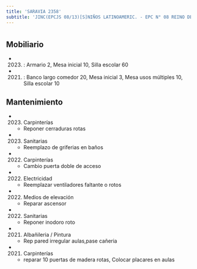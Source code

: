 ```yaml
---
title: 'SARAVIA 2358'
subtitle: 'JINC(EPCJS 08/13)[S]NIÑOS LATINOAMERIC. - EPC N° 08 REINO DE THAILANDIA - CENOF CENTRO HOMERO'
---
```


#


## Mobiliario

*  (2023) : Armario 2, Mesa inicial 10, Silla escolar 60 

*  (2021) : Banco largo comedor 20, Mesa inicial 3, Mesa usos múltiples 10, Silla escolar 10 





## Mantenimiento

*  (2023) Carpinterías 
    + Reponer cerraduras rotas

*  (2023) Sanitarias 
    + Reemplazo de griferias en baños

*  (2022) Carpinterías 
    + Cambio puerta doble de acceso

*  (2022) Electricidad 
    + Reemplazar ventiladores faltante o rotos

*  (2022) Medios de elevación 
    + Reparar ascensor

*  (2022) Sanitarias 
    + Reponer inodoro roto

*  (2021) Albañileria / Pintura 
    + Rep pared irregular aulas,pase cañeria

*  (2021) Carpinterías 
    + reparar 10 puertas de madera rotas, Colocar placares en aulas



